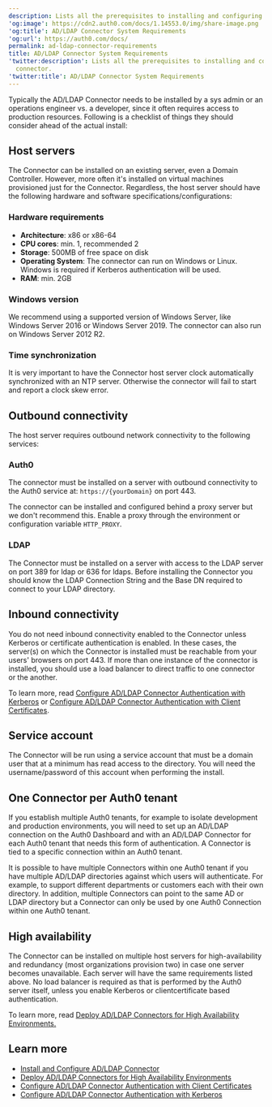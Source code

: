 ```yaml
---
description: Lists all the prerequisites to installing and configuring the connector.
'og:image': https://cdn2.auth0.com/docs/1.14553.0/img/share-image.png
'og:title': AD/LDAP Connector System Requirements
'og:url': https://auth0.com/docs/
permalink: ad-ldap-connector-requirements
title: AD/LDAP Connector System Requirements
'twitter:description': Lists all the prerequisites to installing and configuring the
  connector.
'twitter:title': AD/LDAP Connector System Requirements
---
```

Typically the AD/LDAP Connector needs to be installed by a sys admin or an operations engineer vs. a developer, since it often requires access to production resources. Following is a checklist of things they should consider ahead of the actual install:

## Host servers

The Connector can be installed on an existing server, even a Domain Controller. However, more often it's installed on virtual machines provisioned just for the Connector. Regardless, the host server should have the following hardware and software specifications/configurations:

### Hardware requirements

* **Architecture**: x86 or x86-64
* **CPU cores**: min. 1, recommended 2
* **Storage**: 500MB of free space on disk
* **Operating System**: The connector can run on Windows or Linux. Windows is required if Kerberos authentication will be used.
* **RAM**: min. 2GB

### Windows version

We recommend using a supported version of Windows Server, like Windows Server 2016 or Windows Server 2019. The connector can also run on Windows Server 2012 R2.

### Time synchronization

It is very important to have the Connector host server clock automatically synchronized with an NTP server. Otherwise the connector will fail to start and report a clock skew error.

## Outbound connectivity

The host server requires outbound network connectivity to the following services:

### Auth0

The connector must be installed on a server with outbound connectivity to the Auth0 service at: `https://{yourDomain}` on port 443.

The connector can be installed and configured behind a proxy server but we don't recommend this. Enable a proxy through the environment or configuration variable `HTTP_PROXY`.

### LDAP

The Connector must be installed on a server with access to the LDAP server on port 389 for ldap or 636 for ldaps. Before installing the Connector you should know the LDAP Connection String and the Base DN required to connect to your LDAP directory.

## Inbound connectivity

You do not need inbound connectivity enabled to the Connector unless Kerberos or certificate authentication is enabled. In these cases, the server(s) on which the Connector is installed must be reachable from your users' browsers on port 443. If more than one instance of the connector is installed, you should use a load balancer to direct traffic to one connector or the another.

To learn more, read [Configure AD/LDAP Connector Authentication with Kerberos](/docs/authenticate/identity-providers/enterprise-identity-providers/active-directory-ldap/ad-ldap-connector/configure-ad-ldap-connector-with-kerberos) or [Configure AD/LDAP Connector Authentication with Client Certificates](/docs/authenticate/identity-providers/enterprise-identity-providers/active-directory-ldap/ad-ldap-connector/configure-ad-ldap-connector-client-certificates).

## Service account

The Connector will be run using a service account that must be a domain user that at a minimum has read access to the directory. You will need the username/password of this account when performing the install.

## One Connector per Auth0 tenant

If you establish multiple Auth0 tenants, for example to isolate development and production environments, you will need to set up an AD/LDAP connection on the <Tooltip tip="Auth0 Dashboard: Auth0's main product to configure your services." cta="View Glossary" href="/docs/glossary?term=Auth0+Dashboard">Auth0 Dashboard</Tooltip> and with an AD/LDAP Connector for each Auth0 tenant that needs this form of authentication. A Connector is tied to a specific connection within an Auth0 tenant.

It is possible to have multiple Connectors within one Auth0 tenant if you have multiple AD/LDAP directories against which users will authenticate. For example, to support different departments or customers each with their own directory. In addition, multiple Connectors can point to the same AD or LDAP directory but a Connector can only be used by one Auth0 Connection within one Auth0 tenant.

## High availability

The Connector can be installed on multiple host servers for high-availability and redundancy (most organizations provision two) in case one server becomes unavailable. Each server will have the same requirements listed above. No load balancer is required as that is performed by the Auth0 server itself, unless you enable Kerberos or clientcertificate based authentication.

To learn more, read [Deploy AD/LDAP Connectors for High Availability Environments.](/docs/authenticate/identity-providers/enterprise-identity-providers/active-directory-ldap/ad-ldap-connector/ad-ldap-high-availability)

## Learn more

* [Install and Configure AD/LDAP Connector](/docs/authenticate/identity-providers/enterprise-identity-providers/active-directory-ldap/ad-ldap-connector/install-configure-ad-ldap-connector)
* [Deploy AD/LDAP Connectors for High Availability Environments](/docs/authenticate/identity-providers/enterprise-identity-providers/active-directory-ldap/ad-ldap-connector/ad-ldap-high-availability)
* [Configure AD/LDAP Connector Authentication with Client Certificates](/docs/authenticate/identity-providers/enterprise-identity-providers/active-directory-ldap/ad-ldap-connector/configure-ad-ldap-connector-client-certificates)
* [Configure AD/LDAP Connector Authentication with Kerberos](/docs/authenticate/identity-providers/enterprise-identity-providers/active-directory-ldap/ad-ldap-connector/configure-ad-ldap-connector-with-kerberos)